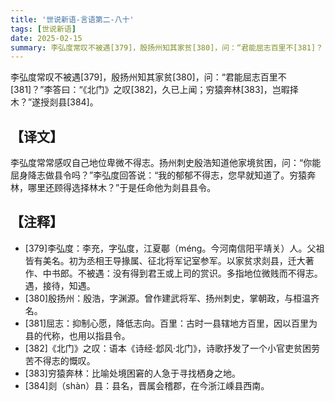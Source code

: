 ```yaml
---
title: '世说新语-言语第二-八十'
tags: [世说新语]
date: 2025-02-15
summary: 李弘度常叹不被遇[379]，殷扬州知其家贫[380]，问：“君能屈志百里不[381]？
---
```


李弘度常叹不被遇[379]，殷扬州知其家贫[380]，问：“君能屈志百里不[381]？”李答曰：“《北门》之叹[382]，久已上闻；穷猿奔林[383]，岂暇择木？”遂授剡县[384]。

## 【译文】

李弘度常常感叹自己地位卑微不得志。扬州刺史殷浩知道他家境贫困，问：“你能屈身降志做县令吗？”李弘度回答说：“我的郁郁不得志，您早就知道了。穷猿奔林，哪里还顾得选择林木？”于是任命他为剡县县令。

## 【注释】

- [379]李弘度：李充，字弘度，江夏鄳（méng。今河南信阳平靖关）人。父祖皆有美名。初为丞相王导掾属、征北将军记室参军。以家贫求剡县，迁大著作、中书郎。不被遇：没有得到君王或上司的赏识。多指地位微贱而不得志。遇，接待，知遇。
- [380]殷扬州：殷浩，字渊源。曾作建武将军、扬州刺史，掌朝政，与桓温齐名。
- [381]屈志：抑制心愿，降低志向。百里：古时一县辖地方百里，因以百里为县的代称，也用以指县令。
- [382]《北门》之叹：语本《诗经·邶风·北门》，诗歌抒发了一个小官吏贫困劳苦不得志的慨叹。
- [383]穷猿奔林：比喻处境困窘的人急于寻找栖身之地。
- [384]剡（shàn）县：县名，晋属会稽郡，在今浙江嵊县西南。
